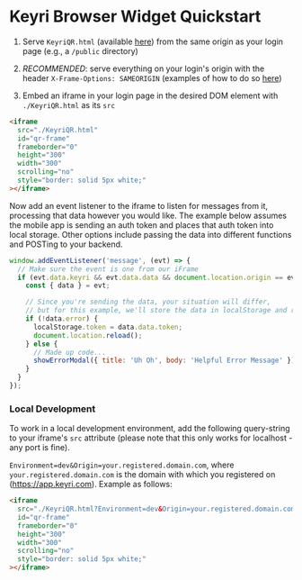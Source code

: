 # Keyri Browser Widget Quickstart

1.  Serve `KeyriQR.html` (available [here](https://raw.githubusercontent.com/Keyri-Co/library-keyri-connect/main/KeyriQR.html)) from the same origin as your login page (e.g., a `/public` directory)

2.  _RECOMMENDED_: serve everything on your login's origin with the header `X-Frame-Options: SAMEORIGIN` (examples of how to do so [here](https://developer.mozilla.org/en-US/docs/Web/HTTP/Headers/X-Frame-Options#examples))[](https://developer.mozilla.org/en-US/docs/Web/HTTP/Headers/X-Frame-Options#examples)

3.  Embed an iframe in your login page in the desired DOM element with `./KeyriQR.html` as its `src`

```html copy {2}
<iframe
  src="./KeyriQR.html"
  id="qr-frame"
  frameborder="0"
  height="300"
  width="300"
  scrolling="no"
  style="border: solid 5px white;"
></iframe>
```

Now add an event listener to the iframe to listen for messages from it, processing that data however you would like. The example below assumes the mobile app is sending an auth token and places that auth token into local storage. Other options include passing the data into different functions and POSTing to your backend.

```javascript copy
window.addEventListener('message', (evt) => {
  // Make sure the event is one from our iFrame
  if (evt.data.keyri && evt.data.data && document.location.origin == evt.origin) {
    const { data } = evt;

    // Since you're sending the data, your situation will differ,
    // but for this example, we'll store the data in localStorage and reload
    if (!data.error) {
      localStorage.token = data.data.token;
      document.location.reload();
    } else {
      // Made up code...
      showErrorModal({ title: 'Uh Oh', body: 'Helpful Error Message' });
    }
  }
});
```

### Local Development

To work in a local development environment, add the following query-string to your iframe's `src` attribute (please note that this only works for localhost - any port is fine).

`Environment=dev&Origin=your.registered.domain.com`, where `your.registered.domain.com` is the domain with which you registered on (https://app.keyri.com). Example as follows:

```html copy {2}
<iframe
  src="./KeyriQR.html?Environment=dev&Origin=your.registered.domain.com"
  id="qr-frame"
  frameborder="0"
  height="300"
  width="300"
  scrolling="no"
  style="border: solid 5px white;"
></iframe>
```
